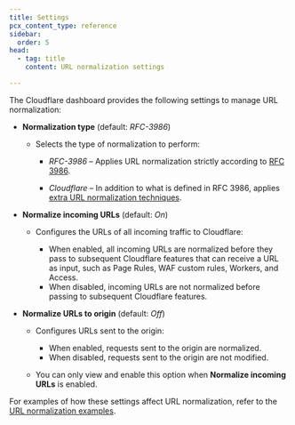 ```yaml
---
title: Settings
pcx_content_type: reference
sidebar:
  order: 5
head:
  - tag: title
    content: URL normalization settings

---
```


The Cloudflare dashboard provides the following settings to manage URL normalization:



* **Normalization type** (default: *RFC-3986*)

  * Selects the type of normalization to perform:

    * *RFC-3986* – Applies URL normalization strictly according to [RFC 3986](https://datatracker.ietf.org/doc/html/rfc3986).

    * *Cloudflare* – In addition to what is defined in RFC 3986, applies [extra URL normalization techniques](/rules/normalization/how-it-works/#cloudflare-normalization).

* **Normalize incoming URLs** (default: *On*)

  * Configures the URLs of all incoming traffic to Cloudflare:

    * When enabled, all incoming URLs are normalized before they pass to subsequent Cloudflare features that can receive a URL as input, such as Page Rules, WAF custom rules, Workers, and Access.
    * When disabled, incoming URLs are not normalized before passing to subsequent Cloudflare features.

* **Normalize URLs to origin** (default: *Off*)

  * Configures URLs sent to the origin:

    * When enabled, requests sent to the origin are normalized.
    * When disabled, requests sent to the origin are not modified.

  * You can only view and enable this option when **Normalize incoming URLs** is enabled.



For examples of how these settings affect URL normalization, refer to the [URL normalization examples](/rules/normalization/examples/).
